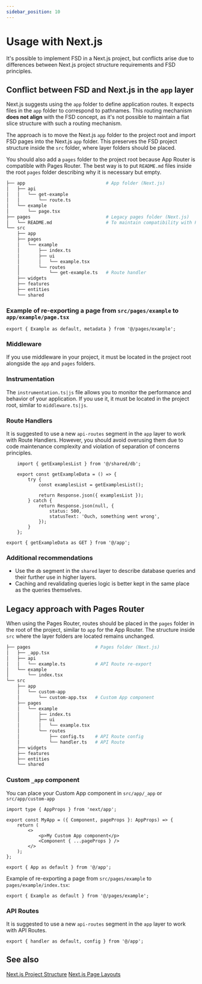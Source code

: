 ```yaml
---
sidebar_position: 10
---
```

# Usage with Next.js

It's possible to implement FSD in a Next.js project, but conflicts arise due to differences between Next.js project structure requirements and FSD principles.

## Conflict between FSD and Next.js in the `app` layer

Next.js suggests using the `app` folder to define application routes. It expects files in the `app` folder to correspond to pathnames.
This routing mechanism **does not align** with the FSD concept, as it's not possible to maintain a flat slice structure with such a routing mechanism.

The approach is to move the Next.js `app` folder to the project root and import FSD pages into the Next.js `app` folder.
This preserves the FSD project structure inside the `src` folder, where layer folders should be placed.

You should also add a `pages` folder to the project root because App Router is compatible with Pages Router.
The best way is to put `README.md` files inside the root `pages` folder describing why it is necessary but empty.

```sh
├── app                              # App folder (Next.js)
│   ├── api
│   │   └── get-example
│   │       └── route.ts
│   └── example
│       └── page.tsx
├── pages                            # Legacy pages folder (Next.js)
│   └── README.md                    # To maintain compatibility with Pages Router
└── src
    ├── app
    ├── pages
    │   └── example
    │       ├── index.ts
    │       ├── ui
    │       │   └── example.tsx
    │       └── routes
    │           └── get-example.ts   # Route handler
    ├── widgets
    ├── features
    ├── entities
    └── shared
```

### Example of re-exporting a page from `src/pages/example` to `app/example/page.tsx`

```tsx title="app/example/page.tsx"
export { Example as default, metadata } from '@/pages/example';
```

### Middleware
If you use middleware in your project, it must be located in the project root alongside the `app` and `pages` folders.

### Instrumentation
The `instrumentation.ts|js` file allows you to monitor the performance and behavior of your application. If you use it, it must be located in the project root, similar to `middleware.ts|js`.

### Route Handlers
It is suggested to use a new `api-routes` segment in the `app` layer to work with Route Handlers.
However, you should avoid overusing them due to code maintenance complexity and violation of separation of concerns principles.

```tsx title="src/app/api-routes/get-example-data.ts"
    import { getExamplesList } from '@/shared/db';

    export const getExampleData = () => {
        try {
            const examplesList = getExamplesList();

            return Response.json({ examplesList });
        } catch {
            return Response.json(null, {
                status: 500,
                statusText: 'Ouch, something went wrong',
            });
        }
    };
```

```tsx title="app/api/example/route.ts"
export { getExampleData as GET } from '@/app';
```

### Additional recommendations
- Use the `db` segment in the `shared` layer to describe database queries and their further use in higher layers.
- Caching and revalidating queries logic is better kept in the same place as the queries themselves.

## Legacy approach with Pages Router
When using the Pages Router, routes should be placed in the `pages` folder in the root of the project, similar to `app` for the App Router.
The structure inside `src` where the layer folders are located remains unchanged.

```sh
├── pages                        # Pages folder (Next.js)
│   ├── _app.tsx
│   ├── api
│   │   └── example.ts           # API Route re-export
│   └── example
│       └── index.tsx
└── src
    ├── app
    │   └── custom-app
    │       └── custom-app.tsx   # Custom App component
    ├── pages
    │   └── example
    │       ├── index.ts
    │       ├── ui
    │       │   └── example.tsx
    │       └── routes
    │           ├── config.ts    # API Route config
    │           └── handler.ts   # API Route
    ├── widgets
    ├── features
    ├── entities
    └── shared
```

### Custom `_app` component

You can place your Custom App component in `src/app/_app` or `src/app/custom-app`

```tsx title="src/app/custom-app/custom-app.tsx"
import type { AppProps } from 'next/app';

export const MyApp = ({ Component, pageProps }: AppProps) => {
    return (
        <>
            <p>My Custom App component</p>
            <Component { ...pageProps } />
        </>
    );
};
```

```tsx title="pages/_app.tsx"
export { App as default } from '@/app';
```

Example of re-exporting a page from `src/pages/example` to `pages/example/index.tsx`:

```tsx title="pages/example/index.tsx"
export { Example as default } from '@/pages/example';
```

### API Routes
It is suggested to use a new `api-routes` segment in the `app` layer to work with API Routes.

```tsx title="app/api/example.ts"
export { handler as default, config } from '@/app';
```

## See also

[Next.js Project Structure](https://Next.js.org/docs/app/getting-started/project-structure)
[Next.js Page Layouts](https://Next.js.org/docs/app/getting-started/layouts-and-pages)

[project-knowledge]: /docs/about/understanding/knowledge-types
[ext-app-router-stackblitz]: https://stackblitz.com/edit/stackblitz-starters-aiez55?file=README.md